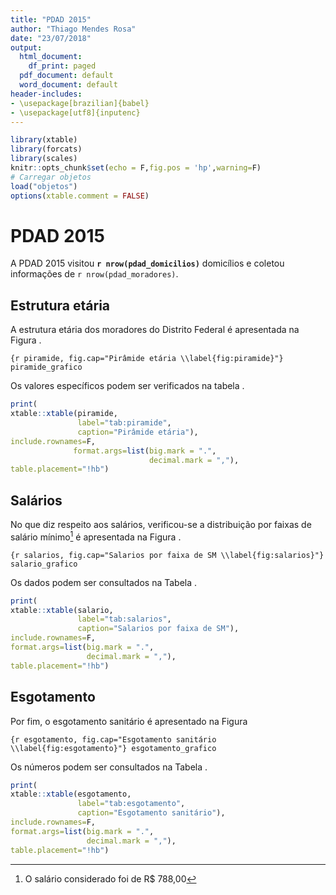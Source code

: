 ```yaml
---
title: "PDAD 2015"
author: "Thiago Mendes Rosa"
date: "23/07/2018"
output:
  html_document:
    df_print: paged
  pdf_document: default
  word_document: default
header-includes:
- \usepackage[brazilian]{babel}
- \usepackage[utf8]{inputenc}
---
```



```r
library(xtable)
library(forcats)
library(scales)
knitr::opts_chunk$set(echo = F,fig.pos = 'hp',warning=F)
# Carregar objetos
load("objetos")
options(xtable.comment = FALSE)
```

# PDAD 2015

A PDAD 2015 visitou **`r nrow(pdad_domicilios)`** domicílios e coletou informações de `r nrow(pdad_moradores)`.

## Estrutura etária

A estrutura etária dos moradores do Distrito Federal é apresentada na Figura \ref{fig:piramide}.

```{r piramide, fig.cap="Pirâmide etária \\label{fig:piramide}"}
piramide_grafico
```

Os valores específicos podem ser verificados na tabela \ref{tab:piramide}.

```r
print(
xtable::xtable(piramide, 
               label="tab:piramide",
               caption="Pirâmide etária"),
include.rownames=F,
              format.args=list(big.mark = ".",
                               decimal.mark = ","),
table.placement="!hb")
```

\clearpage

## Salários
No que diz respeito aos salários, verificou-se a distribuição por faixas de salário mínimo^[O salário considerado foi de R$ 788,00] é apresentada na Figura \ref{fig:salarios}.

```{r salarios, fig.cap="Salarios por faixa de SM \\label{fig:salarios}"}
salario_grafico
```

Os dados podem ser consultados na Tabela \ref{tab:salarios}.

```r
print(
xtable::xtable(salario, 
               label="tab:salarios",
               caption="Salarios por faixa de SM"),
include.rownames=F,
format.args=list(big.mark = ".",
                 decimal.mark = ","),
table.placement="!hb")
```

\clearpage
\pagebreak


## Esgotamento

Por fim, o esgotamento sanitário é apresentado na Figura \ref{fig:esgotamento}

```{r esgotamento, fig.cap="Esgotamento sanitário \\label{fig:esgotamento}"}
esgotamento_grafico
```

Os números podem ser consultados na Tabela \ref{tab:esgotamento}.

```r
print(
xtable::xtable(esgotamento, 
               label="tab:esgotamento",
               caption="Esgotamento sanitário"),
include.rownames=F,
format.args=list(big.mark = ".",
                 decimal.mark = ","),
table.placement="!hb")
```